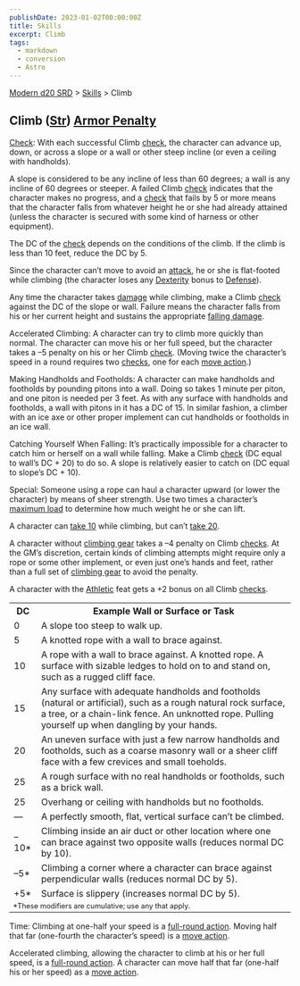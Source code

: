 ```yaml
---
publishDate: 2023-01-02T00:00:00Z
title: Skills
excerpt: Climb
tags:
  - markdown
  - conversion
  - Astro
---
```


[Modern d20 SRD](/#modernD20) > [Skills](modern-d20-srd-skills-index) > Climb

## Climb ([Str](modern-d20-srd-basics-ability-scores)) [Armor Penalty](modern-d20-srd-equipment-armor-general)

[Check](modern-d20-srd-skills-skill-basics-php#skill-check-index): With each
successful Climb [check](modern-d20-srd-skills-skill-basics-php#skill-check-index), the character can advance up, down, or across a slope or a wall or
other steep incline (or even a ceiling with handholds).

A slope is considered to be any incline of less than 60 degrees; a wall is any
incline of 60 degrees or steeper. A failed Climb [check](modern-d20-srd-skills-skill-basics-php#skill-check-index) indicates that the character makes
no progress, and a [check](modern-d20-srd-skills-skill-basics-php#skill-check-index) that fails by 5 or more means that the character falls from whatever
height he or she had already attained (unless the character is secured with
some kind of harness or other equipment).

The DC of the [check](modern-d20-srd-skills-skill-basics-php#skill-check-index) depends on the conditions of the climb. If the climb is less than 10
feet, reduce the DC by 5.

Since the character can’t move to avoid an [attack](modern-d20-srd-combat-attack-roll), he or she is flat-footed while climbing (the character loses any
[Dexterity](modern-d20-srd-basics-ability-scores) bonus to
[Defense](modern-d20-srd-combat-defense)).

Any time the character takes [damage](modern-d20-srd-combat-damage) while
climbing, make a Climb [check](modern-d20-srd-skills-skill-basics-php#skill-check-index) against the DC of the slope or wall. Failure means the character
falls from his or her current height and sustains the appropriate [falling damage](modern-d20-srd-environment-hazards-falling).

Accelerated Climbing: A character can try to climb more quickly than normal.
The character can move his or her full speed, but the character takes a –5
penalty on his or her Climb [check](modern-d20-srd-skills-skill-basics-php#skill-check-index). (Moving twice the character’s speed in a round
requires two [checks](modern-d20-srd-skills-skill-basics-php#skill-check-index), one for each [move action](modern-d20-srd-combat-move-actions).)

Making Handholds and Footholds: A character can make handholds and footholds
by pounding pitons into a wall. Doing so takes 1 minute per piton, and one
piton is needed per 3 feet. As with any surface with handholds and footholds,
a wall with pitons in it has a DC of 15. In similar fashion, a climber with an
ice axe or other proper implement can cut handholds or footholds in an ice
wall.

Catching Yourself When Falling: It’s practically impossible for a character to
catch him or herself on a wall while falling. Make a Climb
[check](modern-d20-srd-skills-skill-basics-php#skill-check-index) (DC equal to
wall’s DC + 20) to do so. A slope is relatively easier to catch on (DC equal
to slope’s DC + 10).

Special: Someone using a rope can haul a character upward (or lower the
character) by means of sheer strength. Use two times a character’s [maximum load](modern-d20-srd-equipment-carrying-capacity) to determine how much weight
he or she can lift.

A character can [take 10](modern-d20-srd-skills-skill-basics-php#take10-index)
while climbing, but can’t [take 20](modern-d20-srd-skills-skill-basics-php#take20-index).

A character without [climbing gear](modern-d20-srd-equipment-survival-gear)
takes a –4 penalty on Climb [checks](modern-d20-srd-skills-skill-basics-php#skill-check-index). At the GM’s discretion, certain kinds of climbing
attempts might require only a rope or some other implement, or even just one’s
hands and feet, rather than a full set of [climbing gear](modern-d20-srd-equipment-survival-gear) to avoid the penalty.

A character with the [Athletic](modern-d20-srd-feats-athletic) feat gets a +2
bonus on all Climb [checks](modern-d20-srd-skills-skill-basics-php#skill-check-index).


<table> <tr><th>DC</th> <th>Example Wall or Surface or Task</th></tr> <tr><td> 0</td><td> A slope too steep to walk up. </td></tr> <tr class="shaded"><td> 5</td><td> A knotted rope with a wall to brace against. </td></tr> <tr><td> 10</td><td> A rope with a wall to brace against. A knotted rope. A surface with sizable ledges to hold on to and stand on, such as a rugged cliff face. </td></tr> <tr class="shaded"><td> 15</td><td> Any surface with adequate handholds and footholds (natural or artificial), such as a rough natural rock surface, a tree, or a chain-link fence. An unknotted rope. Pulling yourself up when dangling by your hands. </td></tr> <tr><td> 20</td><td> An uneven surface with just a few narrow handholds and footholds, such as a coarse masonry wall or a sheer cliff face with a few crevices and small toeholds. </td></tr> <tr class="shaded"><td> 25</td><td> A rough surface with no real handholds or footholds, such as a brick wall. </td></tr> <tr><td> 25</td><td> Overhang or ceiling with handholds but no footholds. </td></tr> <tr class="shaded"><td>—</td><td> A perfectly smooth, flat, vertical surface can’t be climbed. </td></tr> <tr><td> –10*</td><td> Climbing inside an air duct or other location where one can brace against two opposite walls (reduces normal DC by 10). </td></tr> <tr class="shaded"><td>–5*</td><td> Climbing a corner where a character can brace against perpendicular walls (reduces normal DC by 5). </td></tr> <tr><td>+5*</td><td> Surface is slippery (increases normal DC by 5). </td></tr> <tr><td colspan="2" style="text-align: left; font-size: .8em;"> *These modifiers are cumulative; use any that apply. </td></tr> </table>



Time: Climbing at one-half your speed is a [full-round action](modern-d20-srd-combat-full-round-actions). Moving half that far (one-fourth the character’s
speed) is a [move action](modern-d20-srd-combat-move-actions).

Accelerated climbing, allowing the character to climb at his or her full
speed, is a [full-round action](modern-d20-srd-combat-full-round-actions). A
character can move half that far (one-half his or her speed) as a [move action](modern-d20-srd-combat-move-actions).

